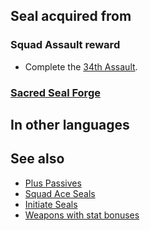 {{Passive
|name=Squad Ace AH
|type=S
|exclusive=0
|1name=Squad Ace AH 1
|1tagid=SID_第34迷宮の覇者1
|1effect=Grants HP+3, Res+1.
|1cost=100
|1required=-
|1next=-
|2name=Squad Ace AH 2
|2tagid=SID_第34迷宮の覇者2
|2effect=Grants HP+4, Res+2.
|2cost=200
|statModifiers1=3,0,0,0,1
|statModifiers2=4,0,0,0,2
|canUseMove={{MoveList|all}}
|canUseWeapon={{WeaponList|all}}
|properties=
}}
==Seal acquired from==
===Squad Assault reward===
* Complete the [[34th Assault]].
===[[Sacred Seal Forge]]===
{{SealCosts
|seals=Squad Ace AH 1;Squad Ace AH 2
|badgeColor=Transparent
|costs1=-
|costs2=400;1000;100
}}
==In other languages==
{{OtherLanguages
|english=Squad Ace AH
|japanese=第３４迷宮の覇者
|german=Überfall-Ass AH
|spanishEU=As del asalto AH
|spanishLA=As del asalto AH
|french=Assaut réussi AH
|italian=Asso sq. AH
|chineseTW=第３４迷宮的霸王
|portuguese=Esquadrão ás AH
}}
==See also==
* [[Plus Passives]]
* [[Squad Ace Seals]]
* [[Initiate Seals]]
* [[:Category:Weapons with stat bonuses|Weapons with stat bonuses]]
{{Seals Navbox}}